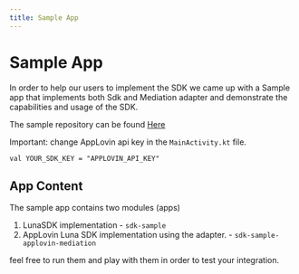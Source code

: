 ```yaml
---
title: Sample App
---
```


# Sample App

In order to help our users to implement the SDK we came up with a Sample app that implements both Sdk and Mediation adapter and demonstrate the capabilities and usage of the SDK.

The sample repository can be found [Here](https://github.com/zach-luna/LunaSDK-Android-Sample)

Important: change AppLovin api key in the `MainActivity.kt` file.

```
val YOUR_SDK_KEY = "APPLOVIN_API_KEY"
```

## App Content

The sample app contains two modules (apps)

1. LunaSDK implementation - `sdk-sample`
2. AppLovin Luna SDK implementation using the adapter. - `sdk-sample-applovin-mediation`

feel free to run them and play with them in order to test your integration.
